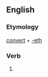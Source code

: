 ==English==

===Etymology===
[[convert]] + [[-eth]]

===Verb===
'''{{PAGENAME}}'''

# {{archaic third-person singular of|convert}}